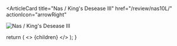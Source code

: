 <ArticleCard
  title="Nas / King's Desease III"
  href="/review/nas10L/"
  actionIcon="arrowRight"
>

![Nas / King's Desease III](../../images/cd/nas10L.jpg)

</ArticleCard>

  return (
    <>
      {children}
    </>
  );
}
